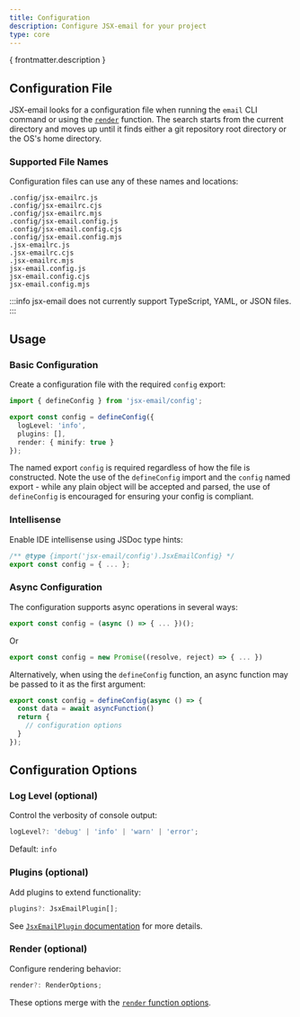 ```yaml
---
title: Configuration
description: Configure JSX-email for your project
type: core
---
```


<p>{ frontmatter.description }</p>

## Configuration File

JSX-email looks for a configuration file when running the `email` CLI command or using the [`render`](/core/render) function. The search starts from the current directory and moves up until it finds either a git repository root directory or the OS's home directory.

### Supported File Names

Configuration files can use any of these names and locations:

```console
.config/jsx-emailrc.js
.config/jsx-emailrc.cjs
.config/jsx-emailrc.mjs
.config/jsx-email.config.js
.config/jsx-email.config.cjs
.config/jsx-email.config.mjs
.jsx-emailrc.js
.jsx-emailrc.cjs
.jsx-emailrc.mjs
jsx-email.config.js
jsx-email.config.cjs
jsx-email.config.mjs
```

:::info
jsx-email does not currently support TypeScript, YAML, or JSON files.
:::

## Usage

### Basic Configuration

Create a configuration file with the required `config` export:

```ts
import { defineConfig } from 'jsx-email/config';

export const config = defineConfig({
  logLevel: 'info',
  plugins: [],
  render: { minify: true }
});
```

The named export `config` is required regardless of how the file is constructed. Note the use of the `defineConfig` import and the `config` named export - while any plain object will be accepted and parsed, the use of `defineConfig` is encouraged for ensuring your config is compliant.

### Intellisense

Enable IDE intellisense using JSDoc type hints:

```ts
/** @type {import('jsx-email/config').JsxEmailConfig} */
export const config = { ... };
```

### Async Configuration

The configuration supports async operations in several ways:

```ts
export const config = (async () => { ... })();
```

Or

```ts
export const config = new Promise((resolve, reject) => { ... })
```

Alternatively, when using the `defineConfig` function, an async function may be passed to it as the first argument:

```ts
export const config = defineConfig(async () => {
  const data = await asyncFunction()
  return {
    // configuration options
  }
});
```

## Configuration Options

### Log Level (optional)
Control the verbosity of console output:

```ts
logLevel?: 'debug' | 'info' | 'warn' | 'error';
```

Default: `info`

### Plugins (optional)
Add plugins to extend functionality:

```ts
plugins?: JsxEmailPlugin[];
```

See [`JsxEmailPlugin` documentation](/core/plugins) for more details.

### Render (optional)
Configure rendering behavior:

```ts
render?: RenderOptions;
```

These options merge with the [`render` function options](/core/render#method-options).
